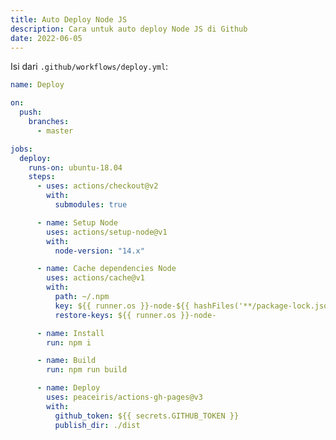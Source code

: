 ```yaml
---
title: Auto Deploy Node JS
description: Cara untuk auto deploy Node JS di Github
date: 2022-06-05
---
```


Isi dari `.github/workflows/deploy.yml`:

```yaml
name: Deploy

on:
  push:
    branches:
      - master

jobs:
  deploy:
    runs-on: ubuntu-18.04
    steps:
      - uses: actions/checkout@v2
        with:
          submodules: true

      - name: Setup Node
        uses: actions/setup-node@v1
        with:
          node-version: "14.x"

      - name: Cache dependencies Node
        uses: actions/cache@v1
        with:
          path: ~/.npm
          key: ${{ runner.os }}-node-${{ hashFiles('**/package-lock.json') }}
          restore-keys: ${{ runner.os }}-node-

      - name: Install
        run: npm i

      - name: Build
        run: npm run build

      - name: Deploy
        uses: peaceiris/actions-gh-pages@v3
        with:
          github_token: ${{ secrets.GITHUB_TOKEN }}
          publish_dir: ./dist
```